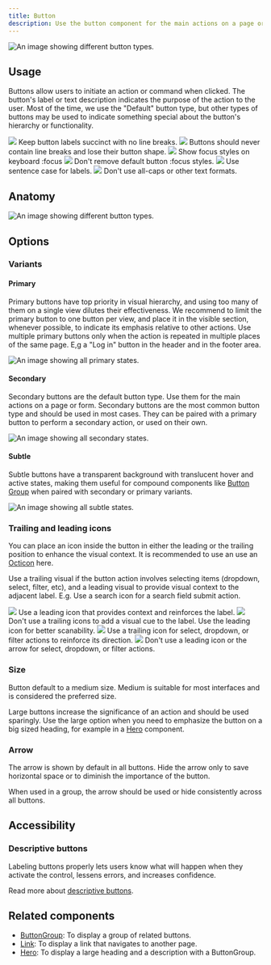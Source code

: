 ```yaml
---
title: Button
description: Use the button component for the main actions on a page or form.
---
```



![An image showing different button types.](https://github.com/primer/brand/assets/912236/435f104b-47a5-49d8-9568-6825f2b3789c)

## Usage

Buttons allow users to initiate an action or command when clicked. The button's label or text description indicates the purpose of the action to the user. Most of the time, we use the "Default" button type, but other types of buttons may be used to indicate something special about the button's hierarchy or functionality.

<DoDontContainer>
  <Do>
    <img src="https://github.com/primer/brand/assets/912236/1cbc4eed-6047-4e4a-a38d-11b6ffba3a67" />
    <Caption>Keep button labels succinct with no line breaks.</Caption>
  </Do>
  <Dont>
    <img src="https://github.com/primer/brand/assets/912236/5b2562b7-b6eb-4930-8b7d-3607379b0e3c" />
    <Caption>
      Buttons should never contain line breaks and lose their button shape.
    </Caption>
  </Dont>
</DoDontContainer>

<DoDontContainer>
  <Do>
    <img src="https://github.com/primer/brand/assets/912236/6a112917-5fed-4c30-ad22-e1f3c437d50b" />
    <Caption>Show focus styles on keyboard :focus</Caption>
  </Do>
  <Dont>
    <img src="https://github.com/primer/brand/assets/912236/01e53312-c2cb-4128-937f-01e4c313362c" />
    <Caption>Don't remove default button :focus styles.</Caption>
  </Dont>
</DoDontContainer>

<DoDontContainer>
  <Do>
    <img src="https://github.com/primer/brand/assets/912236/e0bf58f6-db93-4dfb-927b-0d058e235e86" />
    <Caption>Use sentence case for labels.</Caption>
  </Do>
  <Dont>
    <img src="https://github.com/primer/brand/assets/912236/41b4bb4e-1709-4ddc-834c-9f474061b943" />
    <Caption>Don't use all-caps or other text formats.</Caption>
  </Dont>
</DoDontContainer>

## Anatomy

![An image showing different button types.](https://github.com/primer/brand/assets/912236/af85252d-783e-47dd-9b2c-ead0df0745b9)

## Options

### Variants

#### Primary

Primary buttons have top priority in visual hierarchy, and using too many of them on a single view dilutes their effectiveness. We recommend to limit the primary button to one button per view, and place it in the visible section, whenever possible, to indicate its emphasis relative to other actions. Use multiple primary buttons only when the action is repeated in multiple places of the same page. E,g a "Log in" button in the header and in the footer area.

![An image showing all primary states.](https://github.com/primer/brand/assets/912236/95d56f96-2453-41db-81f1-6c2e04568c26)

#### Secondary

Secondary buttons are the default button type. Use them for the main actions on a page or form. Secondary buttons are the most common button type and should be used in most cases. They can be paired with a primary button to perform a secondary action, or used on their own.

![An image showing all secondary states.](https://github.com/primer/brand/assets/912236/1acc8007-13a2-4083-b0f2-c1b4d5cf7b82)

#### Subtle

Subtle buttons have a transparent background with translucent hover and active states, making them useful for compound components like [Button Group](/components/ButtonGroup) when paired with secondary or primary variants.

![An image showing all subtle states.](https://github.com/primer/brand/assets/912236/7420969a-e561-4fd6-9bef-7340e2b0a7e8)

### Trailing and leading icons

You can place an icon inside the button in either the leading or the trailing position to enhance the visual context. It is recommended to use an use an [Octicon](https://primer.style/octicons) here.

Use a trailing visual if the button action involves selecting items (dropdown, select, filter, etc), and a leading visual to provide visual context to the adjacent label. E.g. Use a search icon for a search field submit action.

<DoDontContainer>
  <Do>
    <img src="https://github.com/primer/brand/assets/912236/2de44a58-fbf6-46bf-a645-5efd88da70dd" />
    <Caption>
      Use a leading icon that provides context and reinforces the label.
    </Caption>
  </Do>
  <Dont>
    <img src="https://github.com/primer/brand/assets/912236/9dba03c8-5a70-464c-9100-33a2205e4c26" />
    <Caption>
      Don't use a trailing icons to add a visual cue to the label. Use the
      leading icon for better scanability.
    </Caption>
  </Dont>
</DoDontContainer>

<DoDontContainer>
  <Do>
    <img src="https://github.com/primer/brand/assets/912236/ef4c5d1c-abbb-477a-92d2-61a690924fc5" />
    <Caption>
      Use a trailing icon for select, dropdown, or filter actions to reinforce
      its direction.
    </Caption>
  </Do>
  <Dont>
    <img src="https://github.com/primer/brand/assets/912236/5c052c37-3482-4061-b399-97a455484e01" />
    <Caption>
      Don't use a leading icon or the arrow for select, dropdown, or filter
      actions.
    </Caption>
  </Dont>
</DoDontContainer>

### Size

Button default to a medium size. Medium is suitable for most interfaces and is considered the preferred size.

Large buttons increase the significance of an action and should be used sparingly. Use the large option when you need to emphasize the button on a big sized heading, for example in a [Hero](/components/Hero) component.

### Arrow

The arrow is shown by default in all buttons. Hide the arrow only to save horizontal space or to diminish the importance of the button.

When used in a group, the arrow should be used or hide consistently across all buttons.

## Accessibility

### Descriptive buttons

Labeling buttons properly lets users know what will happen when they activate the control, lessens errors, and increases confidence.

Read more about [descriptive buttons](https://primer.style/design/guides/accessibility/descriptive-buttons/).

## Related components

- [ButtonGroup](/components/ButtonGroup): To display a group of related buttons.
- [Link](/components/Link): To display a link that navigates to another page.
- [Hero](/components/Hero): To display a large heading and a description with a ButtonGroup.

